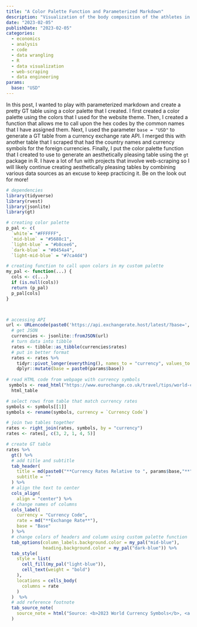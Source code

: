 ```yaml
---
title: "A Color Palette Function and Parameterized Markdown"
description: "Visualization of the body composition of the athletes in different track and field events. Data from #TidyTuesday."
date: "2023-02-05"
publishDate: "2023-02-05"
categories:
  - economics
  - analysis
  - code
  - data wrangling
  - R
  - data visualization
  - web-scraping
  - data engineering
params:
  base: "USD"
---
```


In this post, I wanted to play with parameterized markdown and create a pretty GT table using a color palette that I created. I first created a color palette using the colors that I used for the website theme. Then, I created a function that allows me to call upon the hex codes by the common names that I have assigned them. Next, I used the parameter `base = "USD"` to generate a GT table from a currency exchange rate API. I merged this with another table that I scraped that had the country names and currency symbols for the foreign currencies. Finally, I put the color palette function that I created to use to generate an aesthetically pleasing table using the `gt` package in R. I have a lot of fun with projects that involve web-scraping so I will likely continue creating aesthetically pleasing tables by combining various data sources as an excuse to keep practicing it. Be on the look out for more!

```r
# dependencies
library(tidyverse)
library(rvest)
library(jsonlite)
library(gt)

# creating color palette
p_pal <- c(
  `white`= "#FFFFFF",
  `mid-blue` = "#5688c1",
  `light-blue` = "#b8cee6",
  `dark-blue` = "#0454a4",
  `light-mid-blue` = "#7ca4d4")

# creating function to call upon colors in my custom palette
my_pal <- function(...) {
  cols <- c(...)
  if (is.null(cols))
  return (p_pal)
  p_pal[cols]
}



# accessing API
url <- URLencode(paste0('https://api.exchangerate.host/latest/?base=', params$base))
  # get JSON
  currencies <- jsonlite::fromJSON(url)
  # turn data into tibble
  rates <- tibble::as_tibble(currencies$rates)
  # put in better format
  rates <- rates %>% 
    tidyr::pivot_longer(everything(), names_to = "currency", values_to = "rate") %>% 
    dplyr::mutate(base = paste0(params$base))
  
# read HTML code from webpage with currency symbols
 symbols <- read_html("https://www.eurochange.co.uk/travel/tips/world-currency-abbreviations-symbols-and-codes-travel-money") %>%
  html_table

# select rows from table that match currency rates
symbols <- symbols[[1]]
symbols <- rename(symbols, currency = `Currency Code`)

# join two tables together
rates <- right_join(rates, symbols, by = "currency")
rates <- rates[, c(3, 2, 1, 4, 5)]

# create GT table  
rates %>% 
  gt() %>% 
  # add title and subtitle
  tab_header(
    title = md(paste0("**Currency Rates Relative to ", params$base,"**")),
    subtitle = ""
  ) %>%
  # align the text to center
  cols_align(
    align = "center") %>% 
  # change names of columns
  cols_label(
    currency = "Currency Code",
    rate = md("**Exchange Rate**"),
    base = "Base"
  ) %>%
  # change colors of headers and column using custom palette function
  tab_options(column_labels.background.color = my_pal("mid-blue"),
              heading.background.color = my_pal("dark-blue")) %>% 
  tab_style(
    style = list(
      cell_fill(my_pal("light-blue")),
      cell_text(weight = "bold")
    ),
    locations = cells_body(
      columns = rate
    )
  )  %>% 
  # add reference footnote
  tab_source_note(
    source_note = html("Source: <b>2023 World Currency Symbols</b>, <a href ='https://www.eurochange.co.uk/travel/tips/world-currency-abbreviations-symbols-and-codes-travel-money'>eurochange.co.uk</a>.<br>Source: <b>Foreign & Crypto Exchange Rates API</b>, <a href ='https://exchangerate.host/'>exchangerate.host</a>.")
  )
```
